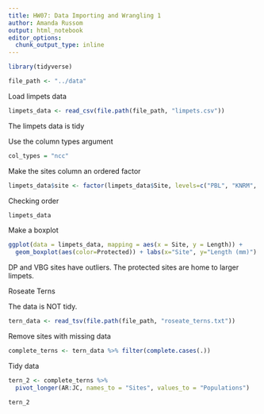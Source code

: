 ```yaml
---
title: HW07: Data Importing and Wrangling 1
author: Amanda Russom
output: html_notebook
editor_options:
  chunk_output_type: inline
---
```


```r
library(tidyverse)
```

```r
file_path <- "../data" 
```

Load limpets data 

```r
limpets_data <- read_csv(file.path(file_path, "limpets.csv"))
```
The limpets data is tidy

Use the column types argument


```r
col_types = "ncc"
```
Make the sites column an ordered factor

```r
limpets_data$site <- factor(limpets_data$Site, levels=c("PBL", "KNRM", "VBG","WP","PF", "DP", "SIO", "CTZ1", "CTZ2", "CNM"))
```

Checking order

```r
limpets_data
```


Make a boxplot 
```r
ggplot(data = limpets_data, mapping = aes(x = Site, y = Length)) + 
  geom_boxplot(aes(color=Protected)) + labs(x="Site", y="Length (mm)")
```
DP and VBG sites have outliers.  The protected sites are home to larger limpets.


Roseate Terns

The data is NOT tidy.

```r
tern_data <- read_tsv(file.path(file_path, "roseate_terns.txt"))
```

Remove sites with missing data

```r
complete_terns <- tern_data %>% filter(complete.cases(.))
```

Tidy data

```r
tern_2 <- complete_terns %>% 
  pivot_longer(AR:JC, names_to = "Sites", values_to = "Populations")  
```

```r
tern_2
```







 




